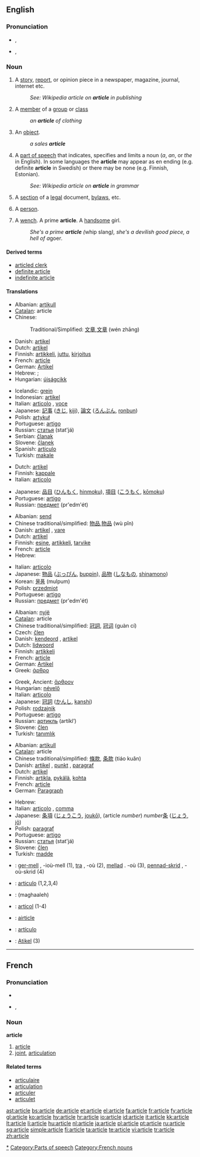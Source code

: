 ==English==

===Pronunciation===
* {{a|RP}} {{IPA|/ˈɑːtɪkəl/}}, {{SAMPA|/"A:tIk@l/}}
* {{a|GenAm}} {{IPA|/ˈɑɹtɪkl̩/}}, {{SAMPA|/"Ar\tIkl/}}
*: {{rhymes|ɑː(r)tɪkəl}}

===Noun===
{{en-noun}}

# A [[story]], [[report]], or opinion piece in a newspaper, magazine, journal, internet etc.
#: ''See: Wikipedia article on '''article''' in publishing''   {{w|article (publishing)}}
# A [[member]] of a [[group]] or [[class]]
#: ''an '''article''' of clothing''
# An [[object]].
#: ''a sales '''article'''''
# {{context|grammar}} A [[part of speech]] that indicates, specifies and limits a noun (''a'', ''an'', or ''the'' in English). In some languages the '''article''' may appear as en ending (e.g. definite '''article''' in Swedish) or there may be none (e.g. Finnish, Estonian).
#: ''See: Wikipedia article on '''article''' in grammar''  {{w|article (grammar)}}
# A [[section]] of a [[legal]] document, [[bylaw]]s, etc.
# {{context|derogatory}} A [[person]].
# {{1811}} A [[wench]]. A prime '''article'''. A [[handsome]] girl.
#: ''She's a prime '''article''' (''whip slang''), she's a devilish good piece, a hell of a ''goer''.''

====Derived terms====
* [[articled clerk]]
* [[definite article]]
* [[indefinite article]]

====Translations====
{{trans-top|story, report, or opinion piece}}
* Albanian: [[artikull]]
* [[Catalan]]: article {{m}}
* Chinese:
*: Traditional/Simplified: [[文章]],[[文章]] (wén zhāng)
* Danish: [[artikel]] {{c}}
* Dutch: [[artikel]] {{n}}
* Finnish: [[artikkeli]], [[juttu]], [[kirjoitus]]
* French: [[#French|article]] {{m}}
* German: [[Artikel]] {{m}}
* Hebrew: {{he-translation|כתבה|katavá}} {{f}}; {{he-translation|מאמר|ma`amár}} {{m}}
* Hungarian: [[újságcikk]]
{{trans-mid}}
* Icelandic: [[grein#Icelandic|grein]] {{f}}
* Indonesian: [[artikel]]
* Italian: [[articolo]] {{m}}, [[voce]] {{f}}
* Japanese: [[記事]] ([[きじ]], [[kiji]]), [[論文]] ([[ろんぶん]], [[ronbun]])
* Polish: [[artykuł]] {{m}}
* Portuguese: [[artigo]] {{m}}
* Russian: [[статья]] (stat'já) {{f}}
* Serbian: [[članak]] {{m}}
* Slovene: [[članek]] {{m}}
* Spanish: [[artículo]] {{m}}
* Turkish: [[makale]]
{{trans-bottom}}

{{trans-top|member of a group or class}}
* Dutch: [[artikel]] {{n}}
* Finnish: [[kappale]]
* Italian: [[articolo]] {{m}}
{{trans-mid}}
* Japanese: [[品目]] ([[ひんもく]], [[hinmoku]]), [[項目]] ([[こうもく]], [[kōmoku]])
* Portuguese: [[artigo]] {{m}}
* Russian: [[предмет]] (pr'edm'ét) {{m}}
{{trans-bottom}}

{{trans-top|object}}
* Albanian: [[send]]
* Chinese traditional/simplified: [[物品]],[[物品]] (wù pǐn)
* Danish: [[artikel]] {{c}}, [[vare]] {{c}}
* Dutch: [[artikel]] {{n}}
* Finnish: [[esine]], [[artikkeli]], [[tarvike]]
* French: [[#French|article]] {{m}}
* Hebrew: {{he-translation|חפץ|khéfets}} {{m}}
{{trans-mid}}
* Italian: [[articolo]] {{m}}
* Japanese: [[物品]] ([[ぶっぴん]], [[buppin]]), [[品物]] ([[しなもの]], [[shinamono]])
* Korean: [[물품]] (mulpum)
* Polish: [[przedmiot]] {{m}}
* Portuguese: [[artigo]] {{m}}
* Russian: [[предмет]] (pr'edm'ét) {{m}}
{{trans-bottom}}

{{trans-top|part of speech that specifies a noun}}
* Albanian: [[nyjë]]
* [[Catalan]]: article {{m}}
* Chinese traditional/simplified: [[冠詞]], [[冠词]] (guàn cí)
* Czech: [[člen]] {{m}}
* Danish: [[kendeord]] {{n}}, [[artikel]] {{c}}
* Dutch: [[lidwoord]] {{n}}
* Finnish: [[artikkeli]]
* French: [[#French|article]] {{m}}
* German: [[Artikel]] {{m}}
* Greek: [[άρθρο]] {{n}}
{{trans-mid}}
* Greek, Ancient: [[ἄρθρον]] {{n}}
* Hungarian: [[névelő]]
* Italian: [[articolo]] {{m}}
* Japanese: [[冠詞]] ([[かんし]], [[kanshi]])
* Polish: [[rodzajnik]] {{m}}
* Portuguese: [[artigo]] {{m}}
* Russian: [[артикль]] (artíkl’) {{m}}
* Slovene: [[člen]] {{m}}
* Turkish: [[tanımlık]]
{{trans-bottom}}

{{trans-top|section of a legal document}}
* Albanian: [[artikull]]
* [[Catalan]]: article {{m}}
* Chinese traditional/simplified: [[條款]], [[条款]] (tiáo kuǎn)
* Danish: [[artikel]] {{c}}, [[punkt]] {{n}}, [[paragraf]] {{c}}
* Dutch: [[artikel]] {{n}}
* Finnish: [[artikla]], [[pykälä]], [[kohta]]
* French: [[#French|article]] {{m}}
* German: [[Paragraph]] {{m}}
{{trans-mid}}
* Hebrew: {{he-translation|סעיף|se`íf}} {{m}}
* Italian: [[articolo]] {{m}}, [[comma]] {{m}}
* Japanese: [[条項]] ([[じょうこう]], [[joukō]]), (article ''number'') ''number''[[条]] ([[じょう]], [[jō]])
* Polish: [[paragraf]] {{m}}
* Portuguese: [[artigo]] {{m}}
* Russian: [[статья]] (stat'já) {{f}}
* Slovene: [[člen]] {{m}}
* Turkish: [[madde]]
{{trans-bottom}}

{{checktrans-top}}
* {{ttbc|Breton}}: [[ger-mell]] {{m}}, -ioù-mell {{p}} (1), [[tra]] {{f}}, -où {{p}} (2), [[mellad]] {{m}}. -où {{p}}(3), [[pennad-skrid]] {{m}}, -où-skrid {{p}} (4)
* {{ttbc|Interlingua}}: [[articulo]] (1,2,3,4)
* {{ttbc|Persian}}: {{fa-Arab|[[مقاله]]}} (maghaaleh)
* {{ttbc|Romanian}}: [[articol]] {{n}} (1-4)
* {{ttbc|Scots}}: [[airticle]]
* {{ttbc|Spanish}}: [[artículo]] {{m}}
* {{ttbc|Tok Pisin}}: [[Atikel]] (3)
{{trans-bottom}}

[[Category:Articles|*]]
[[Category:Parts of speech]]

----

==French==

===Pronunciation===
* {{audio|Fr-article.ogg|audio}}
* {{IPA|/aʁ.tikl/|lang=fr}}, {{SAMPA|/aR.tikl/}}

===Noun===
'''article''' {{m}}

# [[#English|article]]
# [[joint]], [[articulation]]

====Related terms====
* [[articulaire]]
* [[articulation#French|articulation]]
* [[articuler]]
* [[articulet]]

[[Category:French nouns]]

[[ast:article]]
[[bs:article]]
[[de:article]]
[[et:article]]
[[el:article]]
[[fa:article]]
[[fr:article]]
[[fy:article]]
[[gl:article]]
[[ko:article]]
[[hy:article]]
[[hr:article]]
[[io:article]]
[[id:article]]
[[it:article]]
[[kk:article]]
[[lt:article]]
[[li:article]]
[[hu:article]]
[[nl:article]]
[[ja:article]]
[[pl:article]]
[[pt:article]]
[[ru:article]]
[[sg:article]]
[[simple:article]]
[[fi:article]]
[[ta:article]]
[[te:article]]
[[vi:article]]
[[tr:article]]
[[zh:article]]